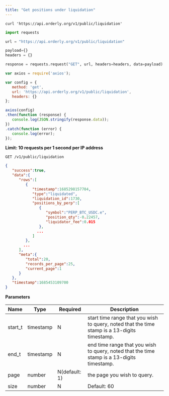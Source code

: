 ```yaml
---
title: "Get positions under liquidation"
---
```


<RequestExample>

```shell shell
curl 'https://api.orderly.org/v1/public/liquidation'
```

```python python
import requests

url = "https://api.orderly.org/v1/public/liquidation"

payload={}
headers = {}

response = requests.request("GET", url, headers=headers, data=payload)
```

```javascript javascript
var axios = require('axios');

var config = {
   method: 'get',
   url: 'https://api.orderly.org/v1/public/liquidation',
   headers: {}
};

axios(config)
.then(function (response) {
   console.log(JSON.stringify(response.data));
})
.catch(function (error) {
   console.log(error);
});

```
</RequestExample>

**Limit: 10 requests per 1 second per IP address**

`GET /v1/public/liquidation`

<ResponseExample>

```json Response
{
   "success":true,
   "data":{
      "rows":[
         {
            "timestamp":1685298157704,
            "type":"liquidated",
            "liquidation_id":1730,
            "positions_by_perp":[
               {
                  "symbol":"PERP_BTC_USDC.e",
                  "position_qty":-0.22457,
                  "liquidator_fee":0.015
               },
              ...
            ]
         },
        ...
      ],
      "meta":{
         "total":20,
         "records_per_page":25,
         "current_page":1
      }
   },
   "timestamp":1685453109700
}
```
</ResponseExample>

**Parameters**

| Name      | Type      | Required      | Description                                                                                 |
| --------- | ------    | ----------    | -------------------------------------------------------------------                         |
| start_t   | timestamp | N             |start time range that you wish to query, noted that the time stamp is a 13-digits timestamp. |
| end_t     | timestamp | N             |end time range that you wish to query, noted that the time stamp is a 13-digits timestamp.   |
| page      | number    | N(default: 1) |the page you wish to query.                                                                  |
| size      | number    | N             |Default: 60                                                                                  |


